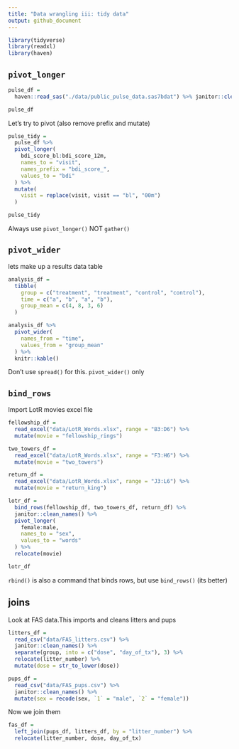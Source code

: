 ```yaml
---
title: "Data wrangling iii: tidy data"
output: github_document
---
```


```r
library(tidyverse)
library(readxl)
library(haven)
```

## `pivot_longer`

```r
pulse_df = 
  haven::read_sas("./data/public_pulse_data.sas7bdat") %>% janitor::clean_names()

pulse_df
```

Let's try to pivot (also remove prefix and mutate)

```r
pulse_tidy = 
  pulse_df %>% 
  pivot_longer(
    bdi_score_bl:bdi_score_12m,
    names_to = "visit",
    names_prefix = "bdi_score_",
    values_to = "bdi"
  ) %>% 
  mutate(
    visit = replace(visit, visit == "bl", "00m")
  )

pulse_tidy
```

Always use `pivot_longer()` NOT `gather()`

## `pivot_wider`

lets make up a results data table

```r
analysis_df = 
  tibble(
    group = c("treatment", "treatment", "control", "control"),
    time = c("a", "b", "a", "b"),
    group_mean = c(4, 8, 3, 6)
  )

analysis_df %>% 
  pivot_wider(
    names_from = "time",
    values_from = "group_mean"
  ) %>% 
  knitr::kable()
```

Don't use `spread()` for this. `pivot_wider()` only

## `bind_rows`

Import LotR movies excel file

```r
fellowship_df = 
  read_excel("data/LotR_Words.xlsx", range = "B3:D6") %>% 
  mutate(movie = "fellowship_rings")

two_towers_df = 
  read_excel("data/LotR_Words.xlsx", range = "F3:H6") %>% 
  mutate(movie = "two_towers")

return_df = 
  read_excel("data/LotR_Words.xlsx", range = "J3:L6") %>% 
  mutate(movie = "return_king")

lotr_df = 
  bind_rows(fellowship_df, two_towers_df, return_df) %>% 
  janitor::clean_names() %>% 
  pivot_longer(
    female:male,
    names_to = "sex",
    values_to = "words"
  ) %>% 
  relocate(movie)

lotr_df
```

`rbind()` is also a command that binds rows, but use `bind_rows()` (its better)

## joins

Look at FAS data.This imports and cleans litters and pups

```r
litters_df = 
  read_csv("data/FAS_litters.csv") %>% 
  janitor::clean_names() %>% 
  separate(group, into = c("dose", "day_of_tx"), 3) %>% 
  relocate(litter_number) %>% 
  mutate(dose = str_to_lower(dose))

pups_df = 
  read_csv("data/FAS_pups.csv") %>% 
  janitor::clean_names() %>% 
  mutate(sex = recode(sex, `1` = "male", `2` = "female"))
```

Now we join them

```r
fas_df = 
  left_join(pups_df, litters_df, by = "litter_number") %>% 
  relocate(litter_number, dose, day_of_tx)
```

